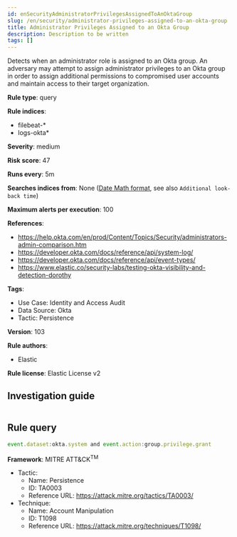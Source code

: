 ```yaml
---
id: enSecurityAdministratorPrivilegesAssignedToAnOktaGroup
slug: /en/security/administrator-privileges-assigned-to-an-okta-group
title: Administrator Privileges Assigned to an Okta Group
description: Description to be written
tags: []
---
```


<div id="administrator-privileges-assigned-to-an-okta-group"></div>

Detects when an administrator role is assigned to an Okta group. An adversary may attempt to assign administrator privileges to an Okta group in order to assign additional permissions to compromised user accounts and maintain access to their target organization.

**Rule type**: query

**Rule indices**: 

* filebeat-*
* logs-okta*

**Severity**: medium

**Risk score**: 47

**Runs every**: 5m

**Searches indices from**: None ([Date Math format](((ref))/common-options.html#date-math), see also <DocLink id="enSecurityRulesUiCreate" section="set-the-rules-schedule">`Additional look-back time`</DocLink>)

**Maximum alerts per execution**: 100

**References**: 

* https://help.okta.com/en/prod/Content/Topics/Security/administrators-admin-comparison.htm
* https://developer.okta.com/docs/reference/api/system-log/
* https://developer.okta.com/docs/reference/api/event-types/
* https://www.elastic.co/security-labs/testing-okta-visibility-and-detection-dorothy

**Tags**: 

* Use Case: Identity and Access Audit
* Data Source: Okta
* Tactic: Persistence

**Version**: 103

**Rule authors**: 

* Elastic

**Rule license**: Elastic License v2

## Investigation guide

```markdown

```

## Rule query

```js
event.dataset:okta.system and event.action:group.privilege.grant

```

**Framework**: MITRE ATT&CK<sup>TM</sup>

* Tactic:
    * Name: Persistence
    * ID: TA0003
    * Reference URL: https://attack.mitre.org/tactics/TA0003/
* Technique:
    * Name: Account Manipulation
    * ID: T1098
    * Reference URL: https://attack.mitre.org/techniques/T1098/

